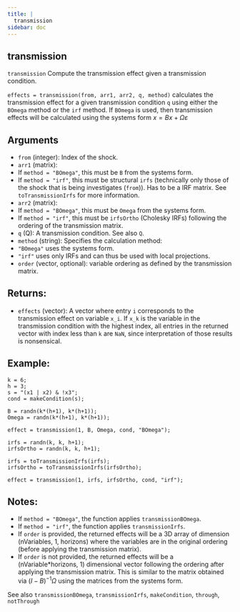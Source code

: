 ```yaml
--- 
title: | 
  transmission
sidebar: doc
---
```


::: {.doc-box}
::: {.callout-warning appearance="simple" icon="false" collapse="true"}    
# transmission


`transmission` Compute the transmission effect given a transmission condition.

`effects = transmission(from, arr1, arr2, q, method)` calculates the
transmission effect for a given transmission condition `q` using either
the `BOmega` method or the `irf` method. If `BOmega` is used, then
transmission effects will be calculated using the systems form
$x = Bx + \Omega\varepsilon$

## Arguments
- `from` (integer): Index of the shock.
- `arr1` (matrix):
- If `method = "BOmega"`, this must be `B` from the systems form.
- If `method = "irf"`, this must be structural `irfs` (technically
only those of the shock that is being investigates (`from`)).
Has to be a IRF matrix. See `toTransmissionIrfs` for more information.
- `arr2` (matrix):
- If `method = "BOmega"`, this must be `Omega` from the systems form.
- If `method = "irf"`, this must be `irfsOrtho` (Cholesky IRFs) following
the ordering of the transmission matrix.
- `q` (Q): A transmission condition. See also `Q`.
- `method` (string): Specifies the calculation method:
- `"BOmega"` uses the systems form.
- `"irf"` uses only IRFs and can thus be used with local projections.
- `order` (vector, optional): variable ordering as defined by the transmission matrix.

## Returns:
- `effects` (vector): A vector where entry `i` corresponds to the transmission
effect on variable `x_i`. If `x_k` is the variable in the transmission
condition with the highest index, all entries in the returned vector with
index less than `k` are `NaN`, since interpretation of those results is nonsensical.

## Example:
```.matlab
k = 6;
h = 3;
s = "(x1 | x2) & !x3";
cond = makeCondition(s);

B = randn(k*(h+1), k*(h+1));
Omega = randn(k*(h+1), k*(h+1));

effect = transmission(1, B, Omega, cond, "BOmega");

irfs = randn(k, k, h+1);
irfsOrtho = randn(k, k, h+1);

irfs = toTransmissionIrfs(irfs);
irfsOrtho = toTransmissionIrfs(irfsOrtho);

effect = transmission(1, irfs, irfsOrtho, cond, "irf");
```

## Notes:
- If `method = "BOmega"`, the function applies `transmissionBOmega`.
- If `method = "irf"`, the function applies `transmissionIrfs`.
- If `order` is provided, the returned effects will be a 3D array
of dimension (nVariables, 1, horizons) where the variables are in the
original ordering (before applying the transmission matrix).
- If `order` is not provided, the returned effects will be a (nVariable*horizons, 1)
dimensional vector following the ordering after applying the transmission
matrix. This is similar to the matrix obtained via $(I - B)^{-1}\Omega$
using the matrices from the systems form.

See also `transmissionBOmega`, `transmissionIrfs`, `makeCondition`, `through`, `notThrough`
:::
:::


    